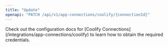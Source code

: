 ```yaml
---
title: "Update"
openapi: "PATCH /api/v1/app-connections/coolify/{connectionId}"
---
```


<Note>
    Check out the configuration docs for [Coolify Connections](/integrations/app-connections/coolify) to learn how to obtain the required credentials.
</Note>
